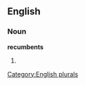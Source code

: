 
==English==

===Noun===
'''recumbents'''

# {{plural of|[[recumbent]]}}

[[Category:English plurals]]
